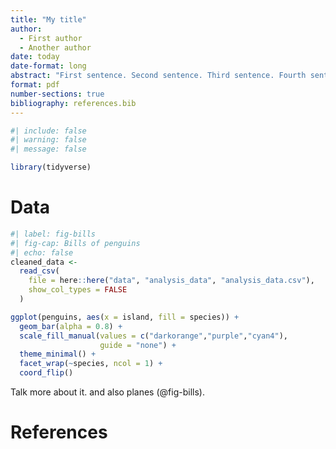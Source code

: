 ```yaml
---
title: "My title"
author: 
  - First author
  - Another author
date: today
date-format: long
abstract: "First sentence. Second sentence. Third sentence. Fourth sentence."
format: pdf
number-sections: true
bibliography: references.bib
---
```


```r
#| include: false
#| warning: false
#| message: false

library(tidyverse)
```

# Data {#sec-data}

```r
#| label: fig-bills
#| fig-cap: Bills of penguins
#| echo: false
cleaned_data <-
  read_csv(
    file = here::here("data", "analysis_data", "analysis_data.csv"),
    show_col_types = FALSE
  )

ggplot(penguins, aes(x = island, fill = species)) +
  geom_bar(alpha = 0.8) +
  scale_fill_manual(values = c("darkorange","purple","cyan4"),
                    guide = "none") +
  theme_minimal() +
  facet_wrap(~species, ncol = 1) +
  coord_flip()
```

Talk more about it. and also planes (@fig-bills). 

\newpage


# References


